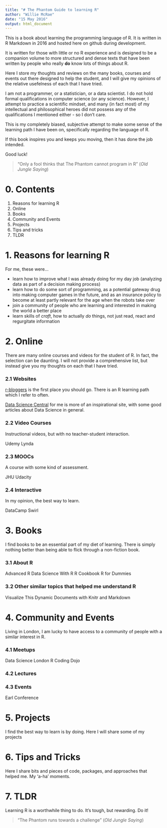 ```yaml
---
title: "# The Phantom Guide to learning R"
author: "Willie McRae"
date: "15 May 2016"
output: html_document 
---
```

This is a book about learning the programming language of R. It is written in R Markdown in 2016 and hosted here on github during development.

It is written for those with little or no R experience and is designed to be a companion volume to more structured and dense texts that have been written by people who really **do** know lots of things about R.

Here I store my thoughts and reviews on the many books, courses and events out there designed to help the student, and I will give my opinions of the relative usefelness of each that I have tried.

I am not a programmer, or a statistician, or a data scientist. I do not hold formal qualifications in computer science (or any science). However, I attempt to practice a scientific mindset, and many (in fact most) of my intellectual and philosophical heroes did not possess any of the qualifications I mentioned either - so I don't care.

This is my completely biased, subjective attempt to make some sense of the learning path I have been on, specifically regarding the language of R.

If this book inspires you and keeps you moving, then it has done the job intended.

Good luck!

> "Only a fool thinks that The Phantom cannot program in R"
(*Old Jungle Saying*)

# 0. Contents

1. Reasons for learning R
2. Online 
3. Books
4. Community and Events
5. Projects 
6. Tips and tricks
7. TLDR 

# 1. Reasons for learning R

For me, these were...

- learn how to improve what I was already doing for my day job (analyzing data as part of a decision making process)
- learn how to do some sort of programming, as a potential gateway drug into making computer games in the future, and as an insurance policy to become at least partly relevant for the age when the robots take over
- join a community of people who are learning and interested in making the world a better place
- learn skills of *craft*, how to actually *do* things, not just read, react and regurgitate information

# 2. Online

There are many online courses and videos for the student of R. In fact, the selection can be daunting. I will not provide a comprehensive list, but instead give you my thoughts on each that I have tried.

### 2.1 Websites

[r-bloggers](http://www.r-bloggers.com/how-to-learn-r-2/) is the first place you should go. There is an R learning path which I refer to often. 

[Data Science Central](http://www.datasciencecentral.com/) for me is more of an inspirational site, with some good articles about Data Science in general.

### 2.2 Video Courses

Instructional videos, but with no teacher-student interaction.

Udemy
Lynda

### 2.3 MOOCs

A course with some kind of assessment.

JHU
Udacity

### 2.4 Interactive

In my opinion, the best way to learn.

DataCamp
Swirl

# 3. Books

I find books to be an essential part of my diet of learning. There is simply nothing better than being able to flick through a non-fiction book.

### 3.1 About R 

Advanced R
Data Science With R
R Cookbook
R for Dummies

### 3.2 Other similar topics that helped me understand R

Visualize This
Dynamic Documents with Knitr and Markdown

# 4. Community and Events

Living in London, I am lucky to have access to a community of people with a similar interest in R. 

### 4.1 Meetups

Data Science London
R Coding Dojo

### 4.2 Lectures

### 4.3 Events

Earl Conference

#  5. Projects

I find the best way to learn is by doing. Here I will share some of my projects

# 6. Tips and Tricks

Here I share bits and pieces of code, packages, and approaches that helped me. My 'a-ha' moments.

# 7. TLDR

Learning R is a worthwhile thing to do. It's tough, but rewarding. Do it!

> "The Phantom runs towards a challenge"
(*Old Jungle Saying*)


